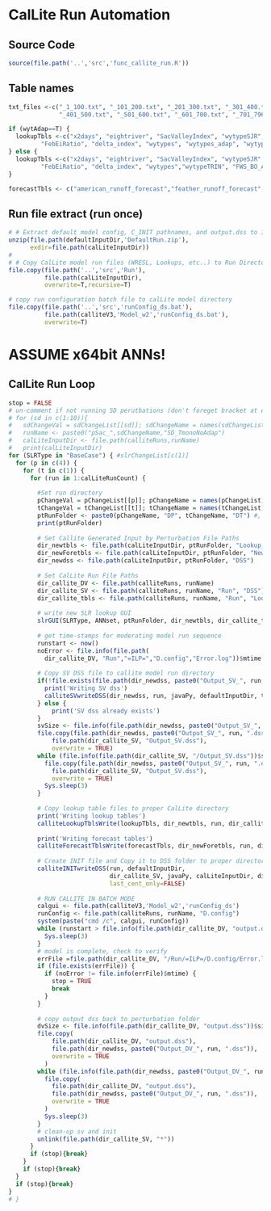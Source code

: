 # CalLite Run Automation 

## Source Code
```r
source(file.path('..','src','func_callite_run.R'))
```

## Table names
```r
txt_files <-c("_1_100.txt", "_101_200.txt", "_201_300.txt", "_301_400.txt",
              "_401_500.txt", "_501_600.txt", "_601_700.txt", "_701_796.txt")

if (wytAdap==T) {
  lookupTbls <-c("x2days", "eightriver", "SacValleyIndex", "wytypeSJR", "wytypeSJRave5",  "wytypeSJR_adap", "wytypeSJRave5_adap",
         "FebEiRatio", "delta_index", "wytypes", "wytypes_adap", "wytypeTRIN", "FWS_BO_A3_Temp")
} else {
  lookupTbls <-c("x2days", "eightriver", "SacValleyIndex", "wytypeSJR", "wytypeSJRave5", 
         "FebEiRatio", "delta_index", "wytypes","wytypeTRIN", "FWS_BO_A3_Temp")
}

forecastTbls <- c("american_runoff_forecast","feather_runoff_forecast","sacramento_runoff_forecast")

```

## Run file extract (run once)
```r
# # Extract default model config, C_INIT pathnames, and output.dss to Input Directory
unzip(file.path(defaultInputDir,'DefaultRun.zip'),
      exdir=file.path(calLiteInputDir))
# 
# # Copy CalLite model run files (WRESL, Lookups, etc..) to Run Directory
file.copy(file.path('..','src','Run'),
          file.path(calLiteInputDir),
          overwrite=T,recursive=T)

# copy run configuration batch file to calLite model directory
file.copy(file.path('..','src','runConfig_ds.bat'),
          file.path(calliteV3,'Model_w2','runConfig_ds.bat'),
          overwrite=T)
```

# ASSUME x64bit ANNs!
<!-- ## Set Alternative WRESL files -->
<!-- Possible sets:  -->
<!--    - 64 bit ANNs -->
<!--    - ... -->
<!-- ```{r} -->
<!-- if (ANNset=='x64') { -->
<!--   file.copy(file.path('..','src','Run-Alternatives','main_ANNx64.wresl'), -->
<!--             file.path(calLiteInputDir,'Run','main.wresl'), -->
<!--             overwrite=T) -->
<!-- } else if  (ANNset=='x32') { -->
<!--   file.copy(file.path('..','src','Run-Alternatives','main_ANNx32.wresl'), -->
<!--           file.path(calLiteInputDir,'Run','main.wresl'), -->
<!--           overwrite=T) -->
<!-- } -->
<!-- ``` -->


## CalLite Run Loop
```r
stop = FALSE
# un-comment if not running SD perutbations (don't foreget bracket at end of loop):
# for (sd in c(1:10)){
#   sdChangeVal = sdChangeList[[sd]]; sdChangeName = names(sdChangeList)[sd]
#   runName <- paste0("pSac_",sdChangeName,"SD_TmonoNoAdap")
#   calLiteInputDir <- file.path(calliteRuns,runName)
#   print(calLiteInputDir)
for (SLRType in "BaseCase") { #slrChangeList[c(1)]
  for (p in c(4)) {
    for (t in c(1)) {
      for (run in 1:calLiteRunCount) {
  
        #Set run directory
        pChangeVal = pChangeList[[p]]; pChangeName = names(pChangeList)[p]
        tChangeVal = tChangeList[[t]]; tChangeName = names(tChangeList)[t]
        ptRunFolder <- paste0(pChangeName, "DP", tChangeName, "DT") #, SLRType
        print(ptRunFolder)
        
        # Set Callite Generated Input by Perturbation File Paths
        dir_newtbls <- file.path(calLiteInputDir, ptRunFolder, "Lookup_tables")
        dir_newForetbls <- file.path(calLiteInputDir, ptRunFolder, "New_ForecastTables")
        dir_newdss <- file.path(calLiteInputDir, ptRunFolder, "DSS")
        
        # Set CalLite Run File Paths
        dir_callite_DV <- file.path(calliteRuns, runName)
        dir_callite_SV <- file.path(calliteRuns, runName, "Run", "DSS")
        dir_callite_tbls <- file.path(calliteRuns, runName, "Run", "Lookup")
        
        # write new SLR lookup GUI
        slrGUI(SLRType, ANNset, ptRunFolder, dir_newtbls, dir_callite_tbls)
        
        # get time-stamps for moderating model run sequence
        runstart <- now()
        noError <- file.info(file.path(
          dir_callite_DV, "Run","=ILP=","D.config","Error.log"))$mtime
  
        # Copy SV DSS file to callite model run directory
        if(!file.exists(file.path(dir_newdss, paste0("Output_SV_", run, ".dss")))) {
          print('Writing SV dss')
          calliteSVwriteDSS(dir_newdss, run, javaPy, defaultInputDir, txt_files)
        } else {
            print('SV dss already exists')
        }
        svSize <- file.info(file.path(dir_newdss, paste0("Output_SV_", run, ".dss")))$size
        file.copy(file.path(dir_newdss, paste0("Output_SV_", run, ".dss")),
            file.path(dir_callite_SV, "Output_SV.dss"),
            overwrite = TRUE)
        while (file.info(file.path(dir_callite_SV, "/Output_SV.dss"))$size < svSize) {
          file.copy(file.path(dir_newdss, paste0("Output_SV_", run, ".dss")),
            file.path(dir_callite_SV, "Output_SV.dss"),
            overwrite = TRUE)
          Sys.sleep(3)
        } 
        
        # Copy lookup table files to proper CalLite directory
        print('Writing lookup tables')
        calliteLookupTblsWrite(lookupTbls, dir_newtbls, run, dir_callite_tbls)
        
        print('Writing forecast tables')
        calliteForecastTblsWrite(forecastTbls, dir_newForetbls, run, dir_callite_tbls)
        
        # Create INIT file and Copy it to DSS folder to proper directory
        calliteINITwriteDSS(run, defaultInputDir, 
                            dir_callite_SV, javaPy, calLiteInputDir, dir_newdss,
                            last_cent_only=FALSE)
        
        # RUN CALLITE IN BATCH MODE
        calgui <- file.path(calliteV3,'Model_w2','runConfig_ds')
        runConfig <- file.path(calliteRuns, runName, "D.config")
        system(paste("cmd /c", calgui, runConfig))
        while (runstart > file.info(file.path(dir_callite_DV, "output.dss"))$mtime) {
          Sys.sleep(3)
        }
        # model is complete, check to verify
        errFile =file.path(dir_callite_DV, "/Run/=ILP=/D.config/Error.log")
        if (file.exists(errFile)) {
          if (noError != file.info(errFile)$mtime) {
            stop = TRUE 
            break 
          }
        }
        
        # copy output dss back to perturbation folder
        dvSize <- file.info(file.path(dir_callite_DV, "output.dss"))$size
        file.copy(
            file.path(dir_callite_DV, "output.dss"),
            file.path(dir_newdss, paste0("Output_DV_", run, ".dss")),
            overwrite = TRUE
          )
        while (file.info(file.path(dir_newdss, paste0("Output_DV_", run, ".dss")))$size < dvSize) {
          file.copy(
            file.path(dir_callite_DV, "output.dss"),
            file.path(dir_newdss, paste0("Output_DV_", run, ".dss")),
            overwrite = TRUE
          )
          Sys.sleep(3)
        }
        # clean-up sv and init
        unlink(file.path(dir_callite_SV, "*"))
      }
      if (stop){break} 
    }
    if (stop){break} 
  }
  if (stop){break} 
}
# }
```
